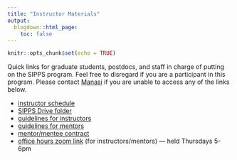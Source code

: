 ```yaml
---
title: "Instructor Materials"
output:
  blogdown::html_page:
    toc: false
---
```


```r
knitr::opts_chunk$set(echo = TRUE)
```

Quick links for graduate students, postdocs, and staff in charge of putting on the SIPPS program. Feel free to disregard if you are a participant in this program. Please contact [Manasi](mailto:mj2873@columbia.edu){target="_blank"} if you are unable to access any of the links below.
<p>
<ul>
<li>[instructor schedule](https://docs.google.com/spreadsheets/d/1D_dL8mZP0j8PyrpRqSMiI8Mv77pEqbesdjsZlhiZC5Q/edit#gid=0){target="_blank"}
<li>[SIPPS Drive folder](https://drive.google.com/drive/u/0/folders/1TNBcd2IrGXoTiMDhkJO4TXSGYyCvDtGX){target="_blank"}
<li>[guidelines for instructors](https://docs.google.com/document/d/1YrHkUXbU45Zhnh4VrjVJj9qMFsqlyH3BG_iVfJhh_Qc/edit){target="_blank"}
<li>[guidelines for mentors](https://docs.google.com/document/d/1twUik-alPmkTbt_wmV00APCm-rPvaoX1l8EMqFkvnBw/edit){target="_blank"}
<li>[mentor/mentee contract](https://docs.google.com/document/d/1h7itxmMXZORmM3sQm7sNiIt_D4mTWPboOztZmBQQYHk/edit){target="_blank"}
<li>[office hours zoom link](https://columbiauniversity.zoom.us/j/94264060837?pwd=MkNpM1NHT0JSQU11NHhvWjdaQ1dWUT09){target="_blank"} (for instructors/mentors) — held Thursdays 5-6pm
</ul>
<br>
